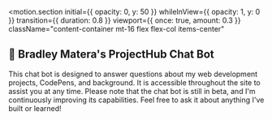 
<motion.section
  initial={{ opacity: 0, y: 50 }}
  whileInView={{ opacity: 1, y: 0 }}
  transition={{ duration: 0.8 }}
  viewport={{ once: true, amount: 0.3 }}
  className="content-container mt-16 flex flex-col items-center"
>
  <h2 className="content-heading-2 text-center">🤖 Bradley Matera's ProjectHub Chat Bot</h2>
  <div className="w-full flex flex-col items-center">
    <div className="text-gray-300 text-base max-w-2xl text-center mb-8">
      This chat bot is designed to answer questions about my web development projects, CodePens, and background. It is accessible throughout the site to assist you at any time. Please note that the chat bot is still in beta, and I'm continuously improving its capabilities. Feel free to ask it about anything I've built or learned!
    </div>
    <div className="w-full flex justify-center"></div>
  </div>
  <script src="https://bradleymatera.github.io/ProjectHub/ProjectHub.js"></script>
</motion.section>
